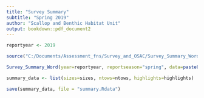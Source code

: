 ```yaml
--- 
title: "Survey Summary"
subtitle: "Spring 2019"
author: "Scallop and Benthic Habitat Unit"
output: bookdown::pdf_document2
---
```


```r
reportyear <- 2019

source("C:/Documents/Assessment_fns/Survey_and_OSAC/Survey_Summary_Word.R")

Survey_Summary_Word(year=reportyear, reportseason="spring", data=paste0("Y:/Offshore/Assessment/Data/Survey_data/", reportyear, "/Survey_summary_output/Survey_all_results.Rdata"), direct="Y:/Offshore/Assessment/")

summary_data <- list(sizes=sizes, ntows=ntows, highlights=highlights)

save(summary_data, file = "summary.Rdata")

```
